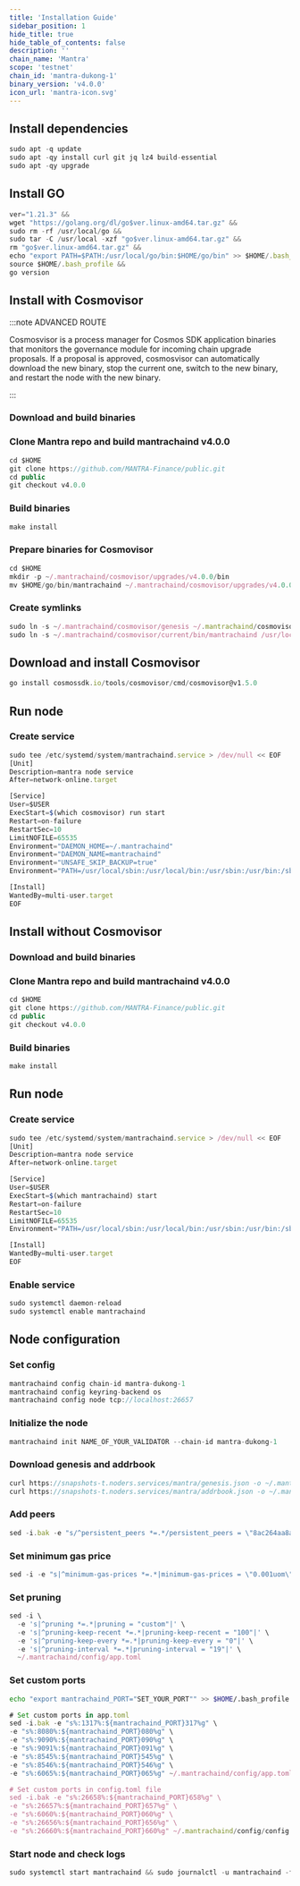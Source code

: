 ```yaml
---
title: 'Installation Guide'
sidebar_position: 1
hide_title: true
hide_table_of_contents: false
description: ''
chain_name: 'Mantra'
scope: 'testnet'
chain_id: 'mantra-dukong-1'
binary_version: 'v4.0.0'
icon_url: 'mantra-icon.svg'
---
```



<PageTitle
  iconUrl="img/mantra-icon.svg"
  title="Mantra Installation Guide"
  chainId="mantra-dukong-1"
  version="v4.0.0"
/>

## Install dependencies

```js
sudo apt -q update
sudo apt -qy install curl git jq lz4 build-essential
sudo apt -qy upgrade
```

## Install GO

```js
ver="1.21.3" &&
wget "https://golang.org/dl/go$ver.linux-amd64.tar.gz" &&
sudo rm -rf /usr/local/go &&
sudo tar -C /usr/local -xzf "go$ver.linux-amd64.tar.gz" &&
rm "go$ver.linux-amd64.tar.gz" &&
echo "export PATH=$PATH:/usr/local/go/bin:$HOME/go/bin" >> $HOME/.bash_profile &&
source $HOME/.bash_profile &&
go version
```

## Install with Cosmovisor

:::note ADVANCED ROUTE

Cosmosvisor is a process manager for Cosmos SDK application binaries that monitors the governance module for incoming chain upgrade proposals. If a proposal is approved, cosmosvisor can automatically download the new binary, stop the current one, switch to the new binary, and restart the node with the new binary.

:::

### Download and build binaries

### Clone Mantra repo and build mantrachaind v4.0.0

```js
cd $HOME
git clone https://github.com/MANTRA-Finance/public.git
cd public
git checkout v4.0.0
```

### Build binaries

```js
make install
```

### Prepare binaries for Cosmovisor

```js
cd $HOME
mkdir -p ~/.mantrachaind/cosmovisor/upgrades/v4.0.0/bin
mv $HOME/go/bin/mantrachaind ~/.mantrachaind/cosmovisor/upgrades/v4.0.0/bin/
```

### Create symlinks

```js
sudo ln -s ~/.mantrachaind/cosmovisor/genesis ~/.mantrachaind/cosmovisor/current -f
sudo ln -s ~/.mantrachaind/cosmovisor/current/bin/mantrachaind /usr/local/bin/mantrachaind -f
```

## Download and install Cosmovisor

```js
go install cosmossdk.io/tools/cosmovisor/cmd/cosmovisor@v1.5.0
```

## Run node

### Create service

```js
sudo tee /etc/systemd/system/mantrachaind.service > /dev/null << EOF
[Unit]
Description=mantra node service
After=network-online.target

[Service]
User=$USER
ExecStart=$(which cosmovisor) run start
Restart=on-failure
RestartSec=10
LimitNOFILE=65535
Environment="DAEMON_HOME=~/.mantrachaind"
Environment="DAEMON_NAME=mantrachaind"
Environment="UNSAFE_SKIP_BACKUP=true"
Environment="PATH=/usr/local/sbin:/usr/local/bin:/usr/sbin:/usr/bin:/sbin:/bin:/usr/games:/usr/local/games:/snap/bin:~/.mantrachaind/cosmovisor/current/bin"

[Install]
WantedBy=multi-user.target
EOF
```

## Install without Cosmovisor

### Download and build binaries

### Clone Mantra repo and build mantrachaind v4.0.0

```js
cd $HOME
git clone https://github.com/MANTRA-Finance/public.git
cd public
git checkout v4.0.0
```

### Build binaries

```js
make install
```

## Run node

### Create service

```js
sudo tee /etc/systemd/system/mantrachaind.service > /dev/null << EOF
[Unit]
Description=mantra node service
After=network-online.target

[Service]
User=$USER
ExecStart=$(which mantrachaind) start
Restart=on-failure
RestartSec=10
LimitNOFILE=65535
Environment="PATH=/usr/local/sbin:/usr/local/bin:/usr/sbin:/usr/bin:/sbin:/bin:/usr/games:/usr/local/games:/snap/bin"

[Install]
WantedBy=multi-user.target
EOF
```

### Enable service

```js
sudo systemctl daemon-reload
sudo systemctl enable mantrachaind
```

## Node configuration

### Set config

```js
mantrachaind config chain-id mantra-dukong-1
mantrachaind config keyring-backend os
mantrachaind config node tcp://localhost:26657
```

### Initialize the node

```js
mantrachaind init NAME_OF_YOUR_VALIDATOR --chain-id mantra-dukong-1
```

### Download genesis and addrbook

```js
curl https://snapshots-t.noders.services/mantra/genesis.json -o ~/.mantrachaind/config/genesis.json
curl https://snapshots-t.noders.services/mantra/addrbook.json -o ~/.mantrachaind/config/addrbook.json
```

### Add peers

```js
sed -i.bak -e "s/^persistent_peers *=.*/persistent_peers = \"8ac264aa8af65b4363f98fcab3fbc58c81b2ca90@mantra-t-rpc.noders.services:25156\"/" ~/.mantrachaind/config/config.toml
```

### Set minimum gas price

```js
sed -i -e "s|^minimum-gas-prices *=.*|minimum-gas-prices = \"0.001uom\"|" ~/.mantrachaind/config/app.toml
```

### Set pruning

```js
sed -i \
  -e 's|^pruning *=.*|pruning = "custom"|' \
  -e 's|^pruning-keep-recent *=.*|pruning-keep-recent = "100"|' \
  -e 's|^pruning-keep-every *=.*|pruning-keep-every = "0"|' \
  -e 's|^pruning-interval *=.*|pruning-interval = "19"|' \
  ~/.mantrachaind/config/app.toml
```

### Set custom ports

```bash
echo "export mantrachaind_PORT="SET_YOUR_PORT"" >> $HOME/.bash_profile
```

```js
# Set custom ports in app.toml
sed -i.bak -e "s%:1317%:${mantrachaind_PORT}317%g" \
-e "s%:8080%:${mantrachaind_PORT}080%g" \
-e "s%:9090%:${mantrachaind_PORT}090%g" \
-e "s%:9091%:${mantrachaind_PORT}091%g" \
-e "s%:8545%:${mantrachaind_PORT}545%g" \
-e "s%:8546%:${mantrachaind_PORT}546%g" \
-e "s%:6065%:${mantrachaind_PORT}065%g" ~/.mantrachaind/config/app.toml

# Set custom ports in config.toml file
sed -i.bak -e "s%:26658%:${mantrachaind_PORT}658%g" \
-e "s%:26657%:${mantrachaind_PORT}657%g" \
-e "s%:6060%:${mantrachaind_PORT}060%g" \
-e "s%:26656%:${mantrachaind_PORT}656%g" \
-e "s%:26660%:${mantrachaind_PORT}660%g" ~/.mantrachaind/config/config.toml
```

### Start node and check logs

```js
sudo systemctl start mantrachaind && sudo journalctl -u mantrachaind -f --no-hostname -o cat
```
